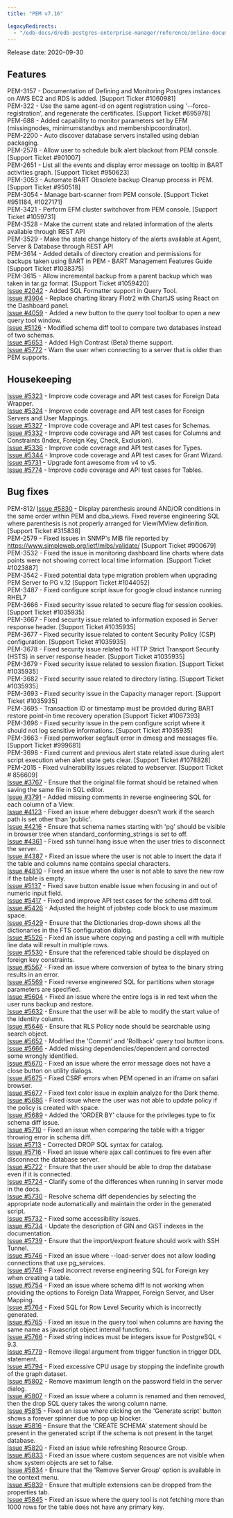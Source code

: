 ```yaml
---
title: "PEM v7.16"

legacyRedirects:
  - "/edb-docs/d/edb-postgres-enterprise-manager/reference/online-documentation/8.0/pem_release_notes_7_16.html"
---
```


Release date: 2020-09-30

## Features

PEM-3157 - Documentation of Defining and Monitoring Postgres instances on AWS EC2 and RDS is added. \[Support Ticker #1060981]  
PEM-322 - Use the same agent-id on agent registration using '--force-registration', and regenerate the certificates. \[Support Ticket #695978]  
PEM-688 - Added capability to monitor parameters set by EFM (missingnodes, minimumstandbys and membershipcoordinator).  
PEM-2200 - Auto discover database servers installed using debian packaging.  
PEM-2578 - Allow user to schedule bulk alert blackout from PEM console. \[Support Ticket #901007]  
PEM-2651 - List all the events and display error message on tooltip in BART activities graph. \[Support Ticket #950623]  
PEM-3053 - Automate BART Obsolete backup Cleanup process in PEM. \[Support Ticket #950518]  
PEM-3054 - Manage bart-scanner from PEM console. \[Support Ticket #951184, #1027171]  
PEM-3421 - Perform EFM cluster switchover from PEM console. \[Support Ticket #1059731]  
PEM-3528 - Make the current state and related information of the alerts available through REST API  
PEM-3529 - Make the state change history of the alerts available at Agent, Server & Database through REST API  
PEM-3614 - Added details of directory creation and permissions for backups taken using BART in PEM - BART Management Features Guide \[Support Ticket #1038375]  
PEM-3615 - Allow incremental backup from a parent backup which was taken in tar.gz format. \[Support Ticket #1059420]  
[Issue #2042](https://redmine.postgresql.org/issues/2042) - Added SQL Formatter support in Query Tool.  
[Issue #3904](https://redmine.postgresql.org/issues/3904) - Replace charting library Flotr2 with ChartJS using React on the Dashboard panel.  
[Issue #4059](https://redmine.postgresql.org/issues/4059) - Added a new button to the query tool toolbar to open a new query tool window.  
[Issue #5126](https://redmine.postgresql.org/issues/5126) - Modified schema diff tool to compare two databases instead of two schemas.  
[Issue #5653](https://redmine.postgresql.org/issues/5653) - Added High Contrast (Beta) theme support.  
[Issue #5772](https://redmine.postgresql.org/issues/5772) - Warn the user when connecting to a server that is older than PEM supports.

## Housekeeping

[Issue #5323](https://redmine.postgresql.org/issues/5323) - Improve code coverage and API test cases for Foreign Data Wrapper.  
[Issue #5324](https://redmine.postgresql.org/issues/5324) - Improve code coverage and API test cases for Foreign Servers and User Mappings.  
[Issue #5327](https://redmine.postgresql.org/issues/5327) - Improve code coverage and API test cases for Schemas.  
[Issue #5332](https://redmine.postgresql.org/issues/5332) - Improve code coverage and API test cases for Columns and Constraints (Index, Foreign Key, Check, Exclusion).  
[Issue #5336](https://redmine.postgresql.org/issues/5336) - Improve code coverage and API test cases for Types.  
[Issue #5344](https://redmine.postgresql.org/issues/5344) - Improve code coverage and API test cases for Grant Wizard.  
[Issue #5731](https://redmine.postgresql.org/issues/5731) - Upgrade font awesome from v4 to v5.  
[Issue #5774](https://redmine.postgresql.org/issues/5774) - Improve code coverage and API test cases for Tables.

## Bug fixes

PEM-812/ [Issue #5830](https://redmine.postgresql.org/issues/5830) - Display parenthesis around AND/OR conditions in the same order within PEM and dba_views. Fixed reverse engineering SQL where parenthesis is not properly arranged for View/MView definition. \[Support Ticket #315838]  
PEM-2579 - Fixed issues in SNMP's MIB file reported by <https://www.simpleweb.org/ietf/mibs/validate/> \[Support Ticket #900679]  
PEM-3532 - Fixed the issue in monitoring dashboard line charts where data points were not showing correct local time information. \[Support Ticket #1023887]  
PEM-3542 - Fixed potential data type migration problem when upgrading PEM Server to PG v.12 \[Support Ticket #1044052]  
PEM-3487 - Fixed configure script issue for google cloud instance running RHEL7  
PEM-3666 - Fixed security issue related to secure flag for session cookies. \[Support Ticket #1035935]  
PEM-3667 - Fixed security issue related to information exposed in Server response header. \[Support Ticket #1035935]  
PEM-3677 - Fixed security issue related to content Security Policy (CSP) configuration. \[Support Ticket #1035935]  
PEM-3678 - Fixed security issue related to HTTP Strict Transport Security (HSTS) in server response header. \[Support Ticket #1035935]  
PEM-3679 - Fixed security issue related to session fixation. \[Support Ticket #1035935]  
PEM-3682 - Fixed security issue related to directory listing. \[Support Ticket #1035935]  
PEM-3693 - Fixed security issue in the Capacity manager report. \[Support Ticket #1035935]  
PEM-3695 - Transaction ID or timestamp must be provided during BART restore point-in time recovery operation \[Support Ticket #1067393]  
PEM-3696 - Fixed security issue in the pem configure script where it should not log sensitive informations. \[Support Ticket #1035935]  
PEM-3663 - Fixed pemworker segfault error in dmesg and messages file. \[Support Ticket #999681]  
PEM-3698 - Fixed current and previous alert state related issue during alert script execution when alert state gets clear. \[Support Ticket #1078828]  
PEM-2015 - Fixed vulnerability issues related to webserver. \[Support Ticket # 856609]  
[Issue #3767](https://redmine.postgresql.org/issues/3767) - Ensure that the original file format should be retained when saving the same file in SQL editor.  
[Issue #3791](https://redmine.postgresql.org/issues/3791) - Added missing comments in reverse engineering SQL for each column of a View.  
[Issue #4123](https://redmine.postgresql.org/issues/4123) - Fixed an issue where debugger doesn't work if the search path is set other than 'public'.  
[Issue #4216](https://redmine.postgresql.org/issues/4216) - Ensure that schema names starting with 'pg' should be visible in browser tree when standard_conforming_strings is set to off.  
[Issue #4361](https://redmine.postgresql.org/issues/4361) - Fixed ssh tunnel hang issue when the user tries to disconnect the server.  
[Issue #4387](https://redmine.postgresql.org/issues/4387) - Fixed an issue where the user is not able to insert the data if the table and columns name contains special characters.  
[Issue #4810](https://redmine.postgresql.org/issues/4810) - Fixed an issue where the user is not able to save the new row if the table is empty.  
[Issue #5137](https://redmine.postgresql.org/issues/5137) - Fixed save button enable issue when focusing in and out of numeric input field.  
[Issue #5417](https://redmine.postgresql.org/issues/5417) - Fixed and improve API test cases for the schema diff tool.  
[Issue #5426](https://redmine.postgresql.org/issues/5426) - Adjusted the height of jobstep code block to use maximum space.  
[Issue #5429](https://redmine.postgresql.org/issues/5429) - Ensure that the Dictionaries drop-down shows all the dictionaries in the FTS configuration dialog.  
[Issue #5526](https://redmine.postgresql.org/issues/5526) - Fixed an issue where copying and pasting a cell with multiple line data will result in multiple rows.  
[Issue #5530](https://redmine.postgresql.org/issues/5530) - Ensure that the referenced table should be displayed on foreign key constraints.  
[Issue #5567](https://redmine.postgresql.org/issues/5567) - Fixed an issue where conversion of bytea to the binary string results in an error.  
[Issue #5569](https://redmine.postgresql.org/issues/5569) - Fixed reverse engineered SQL for partitions when storage parameters are specified.  
[Issue #5604](https://redmine.postgresql.org/issues/5604) - Fixed an issue where the entire logs is in red text when the user runs backup and restore.  
[Issue #5632](https://redmine.postgresql.org/issues/5632) - Ensure that the user will be able to modify the start value of the Identity column.  
[Issue #5646](https://redmine.postgresql.org/issues/5646) - Ensure that RLS Policy node should be searchable using search object.  
[Issue #5652](https://redmine.postgresql.org/issues/5652) - Modified the 'Commit' and 'Rollback' query tool button icons.  
[Issue #5666](https://redmine.postgresql.org/issues/5666) - Added missing dependencies/dependent and corrected some wrongly identified.  
[Issue #5670](https://redmine.postgresql.org/issues/5670) - Fixed an issue where the error message does not have a close button on utility dialogs.  
[Issue #5675](https://redmine.postgresql.org/issues/5675) - Fixed CSRF errors when PEM opened in an iframe on safari browser.  
[Issue #5677](https://redmine.postgresql.org/issues/5677) - Fixed text color issue in explain analyze for the Dark theme.  
[Issue #5686](https://redmine.postgresql.org/issues/5686) - Fixed issue where the user was not able to update policy if the policy is created with space.  
[Issue #5689](https://redmine.postgresql.org/issues/5689) - Added the 'ORDER BY' clause for the privileges type to fix schema diff issue.  
[Issue #5710](https://redmine.postgresql.org/issues/5710) - Fixed an issue when comparing the table with a trigger throwing error in schema diff.  
[Issue #5713](https://redmine.postgresql.org/issues/5713) - Corrected DROP SQL syntax for catalog.  
[Issue #5716](https://redmine.postgresql.org/issues/5716) - Fixed an issue where ajax call continues to fire even after disconnect the database server.  
[Issue #5722](https://redmine.postgresql.org/issues/5722) - Ensure that the user should be able to drop the database even if it is connected.  
[Issue #5724](https://redmine.postgresql.org/issues/5724) - Clarify some of the differences when running in server mode in the docs.  
[Issue #5730](https://redmine.postgresql.org/issues/5730) - Resolve schema diff dependencies by selecting the appropriate node automatically and maintain the order in the generated script.  
[Issue #5732](https://redmine.postgresql.org/issues/5732) - Fixed some accessibility issues.  
[Issue #5734](https://redmine.postgresql.org/issues/5734) - Update the description of GIN and GiST indexes in the documentation.  
[Issue #5739](https://redmine.postgresql.org/issues/5739) - Ensure that the import/export feature should work with SSH Tunnel.  
[Issue #5746](https://redmine.postgresql.org/issues/5746) - Fixed an issue where --load-server does not allow loading connections that use pg_services.  
[Issue #5748](https://redmine.postgresql.org/issues/5748) - Fixed incorrect reverse engineering SQL for Foreign key when creating a table.  
[Issue #5754](https://redmine.postgresql.org/issues/5754) - Fixed an issue where schema diff is not working when providing the options to Foreign Data Wrapper, Foreign Server, and User Mapping.  
[Issue #5764](https://redmine.postgresql.org/issues/5764) - Fixed SQL for Row Level Security which is incorrectly generated.  
[Issue #5765](https://redmine.postgresql.org/issues/5765) - Fixed an issue in the query tool when columns are having the same name as javascript object internal functions.  
[Issue #5766](https://redmine.postgresql.org/issues/5766) - Fixed string indices must be integers issue for PostgreSQL &lt; 9.3.  
[Issue #5779](https://redmine.postgresql.org/issues/5779) - Remove illegal argument from trigger function in trigger DDL statement.  
[Issue #5794](https://redmine.postgresql.org/issues/5794) - Fixed excessive CPU usage by stopping the indefinite growth of the graph dataset.  
[Issue #5802](https://redmine.postgresql.org/issues/5802) - Remove maximum length on the password field in the server dialog.  
[Issue #5807](https://redmine.postgresql.org/issues/5807) - Fixed an issue where a column is renamed and then removed, then the drop SQL query takes the wrong column name.  
[Issue #5815](https://redmine.postgresql.org/issues/5815) - Fixed an issue where clicking on the 'Generate script' button shows a forever spinner due to pop up blocker.  
[Issue #5816](https://redmine.postgresql.org/issues/5816) - Ensure that the 'CREATE SCHEMA' statement should be present in the generated script if the schema is not present in the target database.  
[Issue #5820](https://redmine.postgresql.org/issues/5820) - Fixed an issue while refreshing Resource Group.  
[Issue #5833](https://redmine.postgresql.org/issues/5833) - Fixed an issue where custom sequences are not visible when show system objects are set to false.  
[Issue #5834](https://redmine.postgresql.org/issues/5834) - Ensure that the 'Remove Server Group' option is available in the context menu.  
[Issue #5839](https://redmine.postgresql.org/issues/5839) - Ensure that multiple extensions can be dropped from the properties tab.  
[Issue #5845](https://redmine.postgresql.org/issues/5845) - Fixed an issue where the query tool is not fetching more than 1000 rows for the table does not have any primary key.
